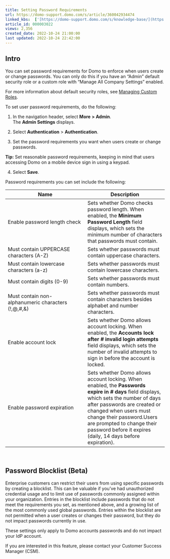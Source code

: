 ```yaml
---
title: Setting Password Requirements
url: https://domo-support.domo.com/s/article/360042934474
linked_kbs:  ['[https://domo-support.domo.com/s/knowledge-base/](https://domo-support.domo.com/s/knowledge-base/)', '[https://domo-support.domo.com/s/](https://domo-support.domo.com/s/)', '[https://domo-support.domo.com/s/topic/0TO5w000000ZamlGAC](https://domo-support.domo.com/s/topic/0TO5w000000ZamlGAC)', '[https://domo-support.domo.com/s/topic/0TO5w000000ZandGAC](https://domo-support.domo.com/s/topic/0TO5w000000ZandGAC)', '[https://domo-support.domo.com/s/article/360043438973](https://domo-support.domo.com/s/article/360043438973)', '[https://domo-support.domo.com/s/article/360042934474](https://domo-support.domo.com/s/article/360042934474)', '[https://domo-support.domo.com/s/topic/0TO5w000000ZandGAC/domo-security-options](https://domo-support.domo.com/s/topic/0TO5w000000ZandGAC/domo-security-options)', '[https://domo-support.domo.com/s/article/360043429933](https://domo-support.domo.com/s/article/360043429933)', '[https://domo-support.domo.com/s/article/360043429953](https://domo-support.domo.com/s/article/360043429953)', '[https://domo-support.domo.com/s/article/360042925494](https://domo-support.domo.com/s/article/360042925494)', '[https://domo-support.domo.com/s/article/360043429913](https://domo-support.domo.com/s/article/360043429913)', '[https://domo-support.domo.com/s/article/4408174643607](https://domo-support.domo.com/s/article/4408174643607)', '[https://domo-support.domo.com/s/login/](https://domo-support.domo.com/s/login/)']
article_id: 000003022
views: 2,356
created_date: 2022-10-24 21:00:00
last updated: 2022-10-24 22:42:00
---
```




Intro
-----


You can set password requirements for Domo to enforce when users create or change passwords. You can only do this if you have an "Admin" default security role or a custom role with "Manage All Company Settings" enabled.


For more information about default security roles, see [Managing Custom Roles](/s/article/360043438973 "Security Role Reference").


To set user password requirements, do the following:


1. In the navigation header, select **More** **> Admin**.  
The **Admin Settings** displays.


2. Select **Authentication** > **Authentication**.


3. Set the password requirements you want when users create or change passwords.







**Tip:** Set reasonable password requirements, keeping in mind that users accessing Domo on a mobile device sign in using a keypad.



4. Select **Save**.


Password requirements you can set include the following:




| Name | Description |
| --- | --- |
| Enable password length check | Sets whether Domo checks password length. When enabled, the **Minimum Password Length** field displays, which sets the minimum number of characters that passwords must contain. |
| Must contain UPPERCASE characters (A-Z) | Sets whether passwords must contain uppercase characters. |
| Must contain lowercase characters (a-z) | Sets whether passwords must contain lowercase characters. |
| Must contain digits (0-9) | Sets whether passwords must contain numbers. |
| Must contain non-alphanumeric characters (!,@,#,&) | Sets whether passwords must contain characters besides alphabet and number characters. |
| Enable account lock | Sets whether Domo allows account locking. When enabled, the **Accounts lock after *#* invalid login attempts** field displays, which sets the number of invalid attempts to sign in before the account is locked. |
| Enable password expiration | Sets whether Domo allows account locking. When enabled, the **Passwords expire in *#* days** field displays, which sets the number of days after passwords are created or changed when users must change their password.Users are prompted to change their password before it expires (daily, 14 days before expiration). |


 


Password Blocklist (Beta)
-------------------------


Enterprise customers can restrict their users from using specific passwords by creating a blocklist. This can be valuable if you've had unauthorized credential usage and to limit use of passwords commonly assigned within your organization. Entries in the blocklist include passwords that do not meet the requirements you set, as mentioned above, and a growing list of the most commonly used global passwords. Entries within the blocklist are not permitted when a user creates or changes their password, but they do not impact passwords currently in use.


These settings only apply to Domo accounts passwords and do not impact your IdP account.


If you are interested in this feature, please contact your Customer Success Manager (CSM). 


